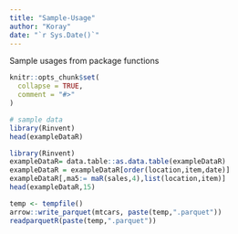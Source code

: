 ```yaml
---
title: "Sample-Usage"
author: "Koray"
date: "`r Sys.Date()`"
---
```


Sample usages from package functions


```r
knitr::opts_chunk$set(
  collapse = TRUE,
  comment = "#>"
)
```

```r
# sample data
library(Rinvent)
head(exampleDataR)
```


``` r
library(Rinvent)
exampleDataR= data.table::as.data.table(exampleDataR)
exampleDataR = exampleDataR[order(location,item,date)]
exampleDataR[,ma5:= maR(sales,4),list(location,item)]
head(exampleDataR,15)
```

``` r
temp <- tempfile()
arrow::write_parquet(mtcars, paste(temp,".parquet"))
readparquetR(paste(temp,".parquet"))
```

